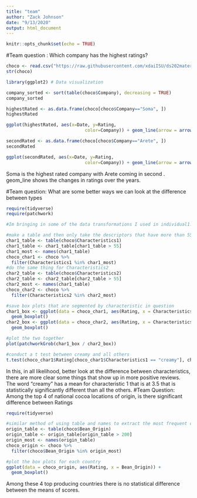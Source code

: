```yaml
---
title: "team"
author: "Zack Johnson"
date: "9/13/2020"
output: html_document
---
```


```r
knitr::opts_chunk$set(echo = TRUE)
```
#Team question : Which company has the highest ratings?

```r
choco <- read.csv("https://raw.githubusercontent.com/xdaiISU/ds202materials/master/hwlabs/data/choco.csv") 
str(choco) 
```

```r
library(ggplot2) # Data visualization

company_sorted <- sort(table(choco$Company), decreasing = TRUE)
company_sorted
```
```r
highestRated <- as.data.frame(choco[choco$Company=="Soma", ])
highestRated
```
```r
ggplot(highestRated, aes(x=Date, y=Rating,
                              color=Company)) + geom_line(arrow = arrow())
```
```r
secondRated <- as.data.frame(choco[choco$Company=="Arete", ])
secondRated
```
```r
ggplot(secondRated, aes(x=Date, y=Rating,
                              color=Company)) + geom_line(arrow = arrow())
```
Soma is the highest rated company with Arete coming in second . geom_line shows the changes in ratings over the years.


#Team question: What are some better ways we can look at the difference between types

```r
require(tidyverse)
require(patchwork)

#Im bringing in some of the data transformations I used in individual1.Rmd

#make a table and then only take the descriptors that have more than 55 for Characteristics1 
char1_table <- table(choco$Characteristics1)
char1_table <- char1_table[char1_table > 55]
char1_most <- names(char1_table)
choco_char1 <- choco %>%
  filter(Characteristics1 %in% char1_most)
#do the same thing for Characteristics2
char2_table <- table(choco$Characteristics2)
char2_table <- char2_table[char2_table > 55]
char2_most <- names(char1_table)
choco_char2 <- choco %>%
  filter(Characteristics2 %in% char2_most)

#save box plots that are segmented by characteristic in question
char1_box <- ggplot(data = choco_char1, aes(Rating, x = Characteristics1))+ 
  geom_boxplot()
char2_box <- ggplot(data = choco_char2, aes(Rating, x = Characteristics2))+ 
  geom_boxplot()

#plot the two together
plot(patchworkGrob(char1_box / char2_box))

#conduct a t test between creamy and all others
t.test(choco_char1$Rating[choco_char1$Characteristics1 == "creamy"], choco_char1$Rating[choco_char1$Characteristics1 != "creamy"])
```
In this, in all likelihood, better look at the difference between characteristics, there are more clear some things that show up in more positive reviews. The word "creamy" has a mean for characteristic 1 that is at 3.5 that is statistically significantly different than all the others.
#Team Question: Among the top 4 of national cocoa locations of origin, is there significant difference between Ratings
```r
require(tidyverse)

#similar method of using table and names to extract the most frequent country of origin
origin_table <- table(choco$Bean_Origin)
origin_table <- origin_table[origin_table > 200]
origin_most <- names(origin_table)
choco_origin <- choco %>%
  filter(choco$Bean_Origin %in% origin_most)

#plot the box plots for each country
ggplot(data = choco_origin, aes(Rating, x = Bean_Origin)) +
  geom_boxplot()
```
Among these 4 top producing countries there is no statistical difference between the means of scores.
